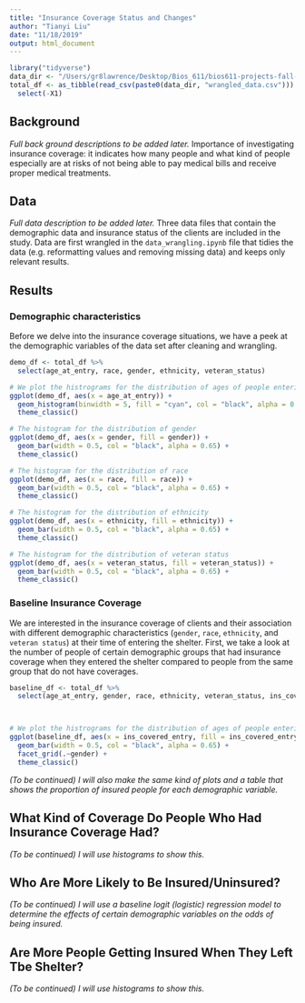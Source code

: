 ```yaml
---
title: "Insurance Coverage Status and Changes"
author: "Tianyi Liu"
date: "11/18/2019"
output: html_document
---
```


```r
library("tidyverse")
data_dir <- "/Users/gr8lawrence/Desktop/Bios_611/bios611-projects-fall-2019-gr8lawrence/project_3/final_data/"
total_df <- as_tibble(read_csv(paste0(data_dir, "wrangled_data.csv"))) %>%
  select(-X1)
```

## Background
_Full back ground descriptions to be added later._ Importance of investigating insurance coverage: it indicates how many people and what kind of people especially are at risks of not being able to pay medical bills and receive proper medical treatments.

## Data
_Full data description to be added later._ Three data files that contain the demographic data and insurance status of the clients are included in the study. Data are first wrangled in the `data_wrangling.ipynb` file that tidies the data (e.g. reformatting values and removing missing data) and keeps only relevant results.

## Results
### Demographic characteristics
Before we delve into the insurance coverage situations, we have a peek at the demographic variables of the data set after cleaning and wrangling.

``` r
demo_df <- total_df %>%
  select(age_at_entry, race, gender, ethnicity, veteran_status)

# We plot the histrograms for the distribution of ages of people entering the shelter
ggplot(demo_df, aes(x = age_at_entry)) +
  geom_histogram(binwidth = 5, fill = "cyan", col = "black", alpha = 0.65) +
  theme_classic()

# The histogram for the distribution of gender
ggplot(demo_df, aes(x = gender, fill = gender)) + 
  geom_bar(width = 0.5, col = "black", alpha = 0.65) +
  theme_classic()

# The histogram for the distribution of race
ggplot(demo_df, aes(x = race, fill = race)) + 
  geom_bar(width = 0.5, col = "black", alpha = 0.65) +
  theme_classic()

# The histogram for the distribution of ethnicity
ggplot(demo_df, aes(x = ethnicity, fill = ethnicity)) + 
  geom_bar(width = 0.5, col = "black", alpha = 0.65) +
  theme_classic()

# The histogram for the distribution of veteran status
ggplot(demo_df, aes(x = veteran_status, fill = veteran_status)) + 
  geom_bar(width = 0.5, col = "black", alpha = 0.65) +
  theme_classic()

```

### Baseline Insurance Coverage
We are interested in the insurance coverage of clients and their association with different demographic characteristics (`gender`, `race`, `ethnicity`, and `veteran status`) at their time of entering the shelter. First, we take a look at the number of people of certain demographic groups that had insurance coverage when they entered the shelter compared to people from the same group that do not have coverages.

```r
baseline_df <- total_df %>%
  select(age_at_entry, gender, race, ethnicity, veteran_status, ins_covered_entry, ins_type_entry) 



# We plot the histrograms for the distribution of ages of people entering the shelter
ggplot(baseline_df, aes(x = ins_covered_entry, fill = ins_covered_entry)) +
  geom_bar(width = 0.5, col = "black", alpha = 0.65) +
  facet_grid(.~gender) +
  theme_classic()

```

_(To be continued) I will also make the same kind of plots and a table that shows the proportion of insured people for each demographic variable._

## What Kind of Coverage Do People Who Had Insurance Coverage Had?
_(To be continued) I will use histograms to show this._

## Who Are More Likely to Be Insured/Uninsured?
_(To be continued) I will use a baseline logit (logistic) regression model to determine the effects of certain demographic variables on the odds of being insured._ 

## Are More People Getting Insured When They Left Tbe Shelter?
_(To be continued) I will use histograms to show this._

